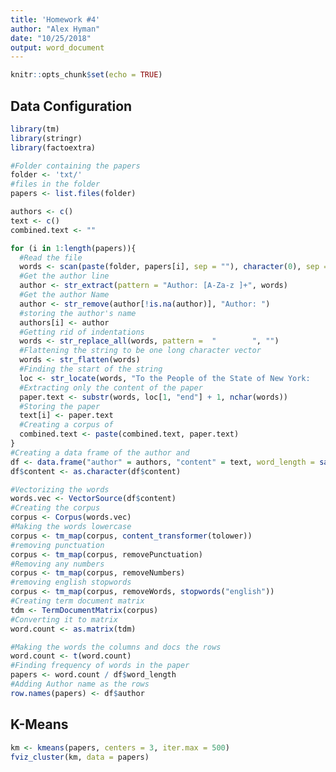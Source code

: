 ```yaml
---
title: 'Homework #4'
author: "Alex Hyman"
date: "10/25/2018"
output: word_document
---
```


```r
knitr::opts_chunk$set(echo = TRUE)
```

## Data Configuration

```r
library(tm)
library(stringr)
library(factoextra)

#Folder containing the papers
folder <- 'txt/'
#files in the folder
papers <- list.files(folder)

authors <- c()
text <- c()
combined.text <- ""

for (i in 1:length(papers)){
  #Read the file
  words <- scan(paste(folder, papers[i], sep = ""), character(0), sep = "\n")
  #Get the author line
  author <- str_extract(pattern = "Author: [A-Za-z ]+", words)
  #Get the author Name
  author <- str_remove(author[!is.na(author)], "Author: ")
  #storing the author's name
  authors[i] <- author
  #Getting rid of indentations
  words <- str_replace_all(words, pattern =  "        ", "")
  #Flattening the string to be one long character vector
  words <- str_flatten(words)
  #Finding the start of the string
  loc <- str_locate(words, "To the People of the State of New York:      ")
  #Extracting only the content of the paper
  paper.text <- substr(words, loc[1, "end"] + 1, nchar(words))
  #Storing the paper
  text[i] <- paper.text
  #Creating a corpus of 
  combined.text <- paste(combined.text, paper.text)
}
#Creating a data frame of the author and 
df <- data.frame("author" = authors, "content" = text, word_length = sapply(strsplit(text, " "), length))
df$content <- as.character(df$content)

#Vectorizing the words
words.vec <- VectorSource(df$content)
#Creating the corpus
corpus <- Corpus(words.vec)
#Making the words lowercase
corpus <- tm_map(corpus, content_transformer(tolower))
#removing punctuation
corpus <- tm_map(corpus, removePunctuation)
#Removing any numbers
corpus <- tm_map(corpus, removeNumbers)
#removing english stopwords
corpus <- tm_map(corpus, removeWords, stopwords("english"))
#Creating term document matrix
tdm <- TermDocumentMatrix(corpus)
#Converting it to matrix
word.count <- as.matrix(tdm)

#Making the words the columns and docs the rows
word.count <- t(word.count)
#Finding frequency of words in the paper
papers <- word.count / df$word_length
#Adding Author name as the rows
row.names(papers) <- df$author
```


## K-Means

```r
km <- kmeans(papers, centers = 3, iter.max = 500)
fviz_cluster(km, data = papers)
```

